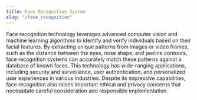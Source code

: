 ```yaml
---
title: Face Recognition System
slug: "/face_recognition"
---
```


Face recognition technology leverages advanced computer vision and machine learning algorithms to identify and verify individuals based on their facial features. By extracting unique patterns from images or video frames, such as the distance between the eyes, nose shape, and jawline contours, face recognition systems can accurately match these patterns against a database of known faces. This technology has wide-ranging applications, including security and surveillance, user authentication, and personalized user experiences in various industries. Despite its impressive capabilities, face recognition also raises important ethical and privacy concerns that necessitate careful consideration and responsible implementation.